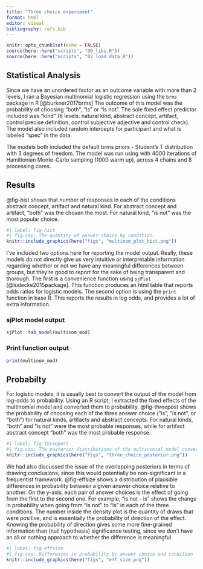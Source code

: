 ```yaml
---
title: "Three choice experiment"
format: html
editor: visual
bibliography: refs.bib
---
```


```r
knitr::opts_chunk$set(echo = FALSE)
source(here::here("scripts", "00_libs.R"))
source(here::here("scripts", "02_load_data.R"))
```

## Statistical Analysis 

Since we have an unordered factor as an outcome variable with more than 2 levels, I ran a Bayesian multinomial logistic regression using the `brms` package in R [@burkner2017brms]
The outcome of this model was the probability of choosing "both", "is" or "is not".
The sole fixed effect predictor included was "kind" (6 levels: natural kind, abstract concept, artifact, control precise definition,  control subjective adjective and control check).
The model also included random intercepts for participant and what is labeled "spec" in the data. 

The models both included the default brms priors - Student’s T distribution with 3 degrees of freedom. The model was run using with 4000 iterations of Hamiltonian Monte-Carlo sampling (1000 warm up), across 4 chains and 8 processing cores.

## Results

@fig-hist shows that number of responses in each of the conditions abstract concept, artifact and natural kind. 
For abstract concept and artifact, "both" was the chosen the most.
For natural kind, "is not" was the most popular choice. 

```r
#| label: fig-hist
#| fig.cap: The quantity of answer choice by condition.
knitr::include_graphics(here("figs", "multinom_plot_hist.png"))
```

I've included two options here for reporting the model output. 
Really, these models do not directly give us very intuitive or interpretable information regarding whether or not we have any meaningful differences between groups, but they're good to report for the sake of being transparent and thorough. 
The first is a convenience function using `sjPlot` [@ludecke2015package].
This function produces an html table that reports odds ratios for logistic models.
The second option is using the `print` function in base R. 
This reports the results in log odds, and provides a lot of extra information. 

### sjPlot model output
```r
sjPlot::tab_model(multinom_mod)
```

### Print function output
```r
print(multinom_mod)
```

## Probabilty 

For logistic models, it is usually best to convert the output of the model from log-odds to probability. 
Using an R script, I extracted the fixed effects of the multinomial model and converted them to probability.
@fig-threepost shows the probability of choosing each of the three answer choice ("is", "is not", or "both") for natural kinds, artifacts and abstract concepts.
For natural kinds, "both" and "is not" were the most probable responses, while for artifact abstract concept "both" was the most probable response. 

```r
#| label: fig-threepost
#| fig.cap: The posterior distributions of the multinomial model converted to probability
knitr::include_graphics(here("figs", "three_choice_posterior.png"))
```

We had also discussed the issue of the overlapping posteriors in terms of drawing conclusions, since this would potentially be non-significant in a frequentist framework. 
@fig-effsize shows a distribution of plausible differences in probability between a given answer choice relative to another. 
On the y-axis, each pair of answer choices is the effect of going from the first to the second one. 
For example, "is not - is" shows the change in probability when going from "is not" to "is" in each of the three conditions. 
The number inside the density plot is the quantity of draws that were positive, and is essentially the probability of direction of the effect.
Knowing the probability of direction gives some more fine-grained information than (null hypothesis) significance testing, since we don't have an all or nothing approach to whether the difference is meaningful. 


```r
#| label: fig-effsize
#| fig.cap: Differences in probability by answer choice and condition
knitr::include_graphics(here("figs", "eff_size.png"))
```

